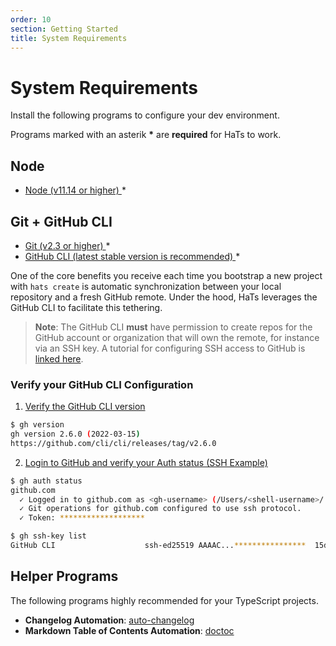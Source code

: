 ```yaml
---
order: 10
section: Getting Started
title: System Requirements
---
```


# System Requirements

Install the following programs to configure your dev environment.

Programs marked with an asterik **\*** are **required** for HaTs to work.

## Node

- <a target="_blank" href="https://www.npmjs.com/package/n">
  	Node (v11.14 or higher)
  </a>
  *

## Git + GitHub CLI

- <a
  	target="_blank"
  	href="https://git-scm.com/book/en/v2/Getting-Started-Installing-Git">
  	Git (v2.3 or higher)
  </a>
  *
- <a target="_blank" href="https://cli.github.com/manual">
  	GitHub CLI (latest stable version is recommended)
  </a>
  *

One of the core benefits you receive each time you bootstrap a new project with `hats create` is automatic synchronization between your local repository and a fresh GitHub remote. Under the hood, HaTs leverages the GitHub CLI to facilitate this tethering.

> **Note**: The GitHub CLI **must** have permission to create repos for the GitHub account or organization that will own the remote, for instance via an SSH key. A tutorial for configuring SSH access to GitHub is <a target="_blank" href="https://docs.github.com/en/authentication/connecting-to-github-with-ssh/adding-a-new-ssh-key-to-your-github-account">linked here</a>.

### Verify your GitHub CLI Configuration

1. <u>Verify the GitHub CLI version</u>

```bash
$ gh version
gh version 2.6.0 (2022-03-15)
https://github.com/cli/cli/releases/tag/v2.6.0
```

2. <u>Login to GitHub and verify your Auth status (SSH Example)</u>

```bash
$ gh auth status
github.com
  ✓ Logged in to github.com as <gh-username> (/Users/<shell-username>/.config/gh/hosts.yml)
  ✓ Git operations for github.com configured to use ssh protocol.
  ✓ Token: *******************
```

```bash
$ gh ssh-key list
GitHub CLI                    ssh-ed25519 AAAAC...****************  15d
```

## Helper Programs

The following programs highly recommended for your TypeScript projects.

- **Changelog Automation**: <a target="_blank" href="https://npmjs.com/package/auto-changelog">auto-changelog</a>
- **Markdown Table of Contents Automation**: <a target="_blank" href="https://npmjs.com/package/doctoc">doctoc</a>
